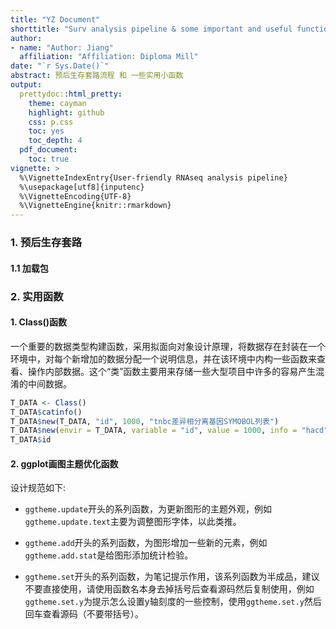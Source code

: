 ```yaml
---
title: "YZ Document"
shorttitle: "Surv analysis pipeline & some important and useful function"
author:
- name: "Author: Jiang"
  affiliation: "Affiliation: Diploma Mill"
date: "`r Sys.Date()`"
abstract: 预后生存套路流程 和 一些实用小函数
output:
  prettydoc::html_pretty:
    theme: cayman
    highlight: github
    css: p.css
    toc: yes
    toc_depth: 4
  pdf_document:
    toc: true
vignette: >
  %\VignetteIndexEntry{User-friendly RNAseq analysis pipeline}
  %\usepackage[utf8]{inputenc}
  %\VignetteEncoding{UTF-8}
  %\VignetteEngine{knitr::rmarkdown}
---
```


### 1. 预后生存套路
#### 1.1 加载包

### 2. 实用函数
#### 1. Class()函数
一个重要的数据类型构建函数，采用拟面向对象设计原理，将数据存在封装在一个环境中，对每个新增加的数据分配一个说明信息，并在该环境中内构一些函数来查看、操作内部数据。这个“类”函数主要用来存储一些大型项目中许多的容易产生混淆的中间数据。
```r
T_DATA <- Class()
T_DATA$catinfo()
T_DATA$new(T_DATA, "id", 1000, "tnbc差异相分离基因SYMOBOL列表")
T_DATA$new(envir = T_DATA, variable = "id", value = 1000, info = "hacd")
T_DATA$id
```

#### 2. ggplot画图主题优化函数
设计规范如下:

* `ggtheme.update`开头的系列函数，为更新图形的主题外观，例如`ggtheme.update.text`主要为调整图形字体，以此类推。

* `ggtheme.add`开头的系列函数，为图形增加一些新的元素，例如`ggtheme.add.stat`是给图形添加统计检验。

* `ggtheme.set`开头的系列函数，为笔记提示作用，该系列函数为半成品，建议不要直接使用，请使用函数名本身去掉括号后查看源码然后复制使用，例如`ggtheme.set.y`为提示怎么设置y轴刻度的一些控制，使用`ggtheme.set.y`然后回车查看源码（不要带括号）。

